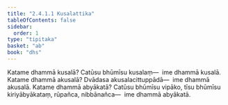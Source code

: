 ```yaml
---
title: "2.4.1.1 Kusalattika"
tableOfContents: false
sidebar:
  order: 1
type: "tipitaka"
basket: "ab"
book: "dhs"
---
```



<DynamicBreadcrumb />

<Division number="1384" book="dhs">

<Paragraph number="2090" book="dhs">
Katame dhammā kusalā? Catūsu bhūmīsu kusalaṃ—  ime dhammā kusalā.
</Paragraph>

</Division>
<Division number="1385" book="dhs">

<Paragraph number="2091" book="dhs">
Katame dhammā akusalā? Dvādasa akusalacittuppādā—  ime dhammā akusalā.
</Paragraph>

</Division>
<Division number="1386" book="dhs">

<Paragraph number="2092" book="dhs">
Katame dhammā abyākatā? Catūsu bhūmīsu vipāko, tīsu bhūmīsu kiriyābyākataṃ, rūpañca, nibbānañca—  ime dhammā abyākatā.
</Paragraph>
</Division>